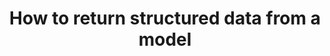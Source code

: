 ---
sidebar_position: 3
title: How to return structured data from a model
sidebar_class_name: hidden
pagination_prev: null
pagination_next: null
---